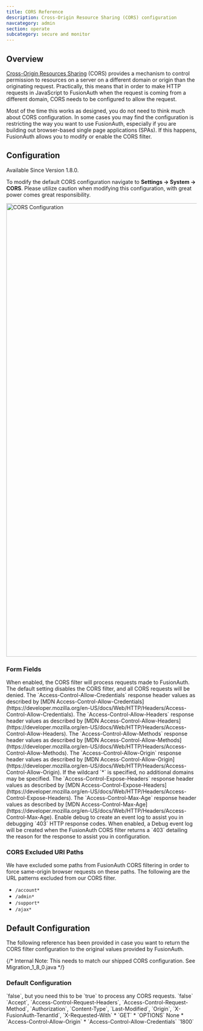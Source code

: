 ```yaml
---
title: CORS Reference
description: Cross-Origin Resource Sharing (CORS) configuration
navcategory: admin
section: operate
subcategory: secure and monitor
---
```


## Overview

[Cross-Origin Resources Sharing](https://developer.mozilla.org/en-US/docs/Web/HTTP/CORS) (CORS) provides a mechanism to control permission
to resources on a server on a different domain or origin than the originating request. Practically, this means that in order to make HTTP requests in JavaScript to FusionAuth when the request
is coming from a different domain, CORS needs to be configured to allow the request.

Most of the time this works as designed, you do not need to think much about CORS configuration. In some cases you may find the configuration is restricting the way you want to use FusionAuth, especially if you are building out browser-based single page applications (SPAs). If this happens, FusionAuth allows you to modify or enable the CORS filter.

## Configuration

<Aside type="version">
Available Since Version 1.8.0.
</Aside>

To modify the default CORS configuration navigate to <strong>Settings -> System -> CORS</strong>. Please utilize caution when modifying this configuration, with great power comes great responsibility.

<img src="/img/docs/operate/secure-and-monitor/cors-settings.png" alt="CORS Configuration" width="1200" role="shadowed" />

### Form Fields

<APIBlock>
  <APIField name="Enabled">
    When enabled, the CORS filter will process requests made to FusionAuth. The default setting disables the CORS filter, and all CORS requests will be denied.
  </APIField>
  <APIField name="Allow credentials">
    The `Access-Control-Allow-Credentials` response header values as described by [MDN Access-Control-Allow-Credentials](https://developer.mozilla.org/en-US/docs/Web/HTTP/Headers/Access-Control-Allow-Credentials).
  </APIField>
  <APIField name="Allowed headers">
    The `Access-Control-Allow-Headers` response header values as described by [MDN Access-Control-Allow-Headers](https://developer.mozilla.org/en-US/docs/Web/HTTP/Headers/Access-Control-Allow-Headers).
  </APIField>
  <APIField name="Allowed methods">
    The `Access-Control-Allow-Methods` response header values as described by [MDN Access-Control-Allow-Methods](https://developer.mozilla.org/en-US/docs/Web/HTTP/Headers/Access-Control-Allow-Methods).
  </APIField>
  <APIField name="Allowed origins">
    The `Access-Control-Allow-Origin` response header values as described by [MDN Access-Control-Allow-Origin](https://developer.mozilla.org/en-US/docs/Web/HTTP/Headers/Access-Control-Allow-Origin). If the wildcard `*` is specified, no additional domains may be specified.
  </APIField>
  <APIField name="Exposed headers">
    The `Access-Control-Expose-Headers` response header values as described by [MDN Access-Control-Expose-Headers](https://developer.mozilla.org/en-US/docs/Web/HTTP/Headers/Access-Control-Expose-Headers).
  </APIField>
  <APIField name="Preflight max age">
    The `Access-Control-Max-Age` response header values as described by [MDN Access-Control-Max-Age](https://developer.mozilla.org/en-US/docs/Web/HTTP/Headers/Access-Control-Max-Age).
  </APIField>
  <APIField name="Debug enabled" since="1.25.0">
    Enable debug to create an event log to assist you in debugging `403` HTTP response codes. When enabled, a Debug event log will be created when the FusionAuth CORS filter returns a `403` detailing the reason for the response to assist you in configuration.
  </APIField>
</APIBlock>

### CORS Excluded URI Paths
We have excluded some paths from FusionAuth CORS filtering in order to force same-origin browser requests on these paths. The following are the URL patterns excluded from our CORS filter.

* `/account*`
* `/admin*`
* `/support*`
* `/ajax*`

## Default Configuration

The following reference has been provided in case you want to return the CORS filter configuration to the original values provided by FusionAuth.

{/* Internal Note: This needs to match our shipped CORS configuration. See Migration_1_8_0.java */}

### Default Configuration

<APIBlock>
  <APIField name="Enabled">
    `false`, but you need this to be `true` to process any CORS requests.
  </APIField>
  <APIField name="Allow credentials">
    `false`
  </APIField>
  <APIField name="Allowed headers">
    `Accept`, `Access-Control-Request-Headers`, `Access-Control-Request-Method`, `Authorization`, `Content-Type`, `Last-Modified`, `Origin`, `X-FusionAuth-TenantId`, `X-Requested-With`
  </APIField>
  <APIField name="Allowed methods">
    * `GET`
    * `OPTIONS`
  </APIField>
  <APIField name="Allowed origins">
    None
  </APIField>
  <APIField name="Exposed headers">
    * `Access-Control-Allow-Origin`
    * `Access-Control-Allow-Credentials`
  </APIField>
  <APIField name="Preflight max age">
    `1800`
  </APIField>
</APIBlock>
